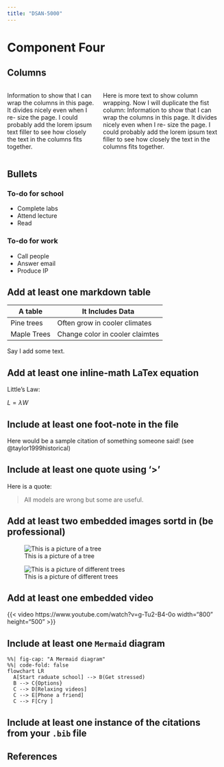 ```yaml
---
title: "DSAN-5000"
---
```


# Component Four 

## Columns 

::: columns
::: column
Information to show that I can wrap the columns in this page. It divides nicely even when I re- size the page. I could probably add the lorem ipsum text filler to see how closely the text in the columns fits together. 
::::

::: column
Here is more text to show column wrapping. Now I will duplicate the fist column: Information to show that I can wrap the columns in this page. It divides nicely even when I re- size the page. I could probably add the lorem ipsum text filler to see how closely the text in the columns fits together.  
:::
:::

## Bullets 
::: {layout-ncol=2}
### To-do for school  

- Complete labs
- Attend lecture
- Read 

### To-do for work 

- Call people 
- Answer email 
- Produce IP 
:::

## Add at least one markdown table 

| A table          | It Includes Data |
| -----------      | -----------     |
| Pine trees       | Often grow in cooler climates           |
| Maple Trees   | Change color in cooler claimtes            |

Say I add some text. 

## Add at least one inline-math LaTex equation 

Little's Law: 

$L=\lambda W$


## Include at least one foot-note in the file 

Here would be a sample citation of something someone said! (see @taylor1999historical) 

## Include at least one quote using '>'

Here is a quote: 

> All models are wrong but some are useful. 

## Add at least two embedded images sortd in  (be professional)

![This is a picture of a tree](images/tree)

![This is a picture of different trees](images/cedar)


## Add at least one embedded video 

{{< video https://www.youtube.com/watch?v=g-Tu2-B4-0o width=“800” height=“500” >}}

## Include at least one `Mermaid` diagram

```mermaid
%%| fig-cap: "A Mermaid diagram"
%%| code-fold: false
flowchart LR
  A[Start raduate school] --> B(Get stressed)
  B --> C{Options}
  C --> D[Relaxing videos]
  C --> E[Phone a friend]
  C --> F[Cry ]
```

## Include at least one instance of the citations from your `.bib` file

## References

::: {#refs}
:::

